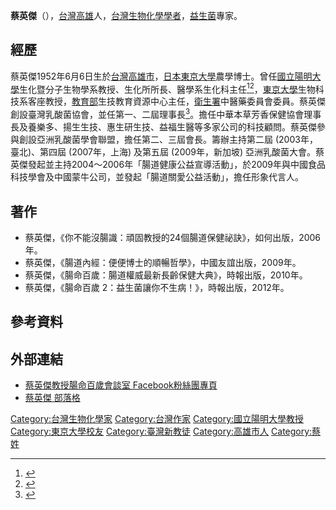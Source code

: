 {{學術研究工作者
| 姓名     = 蔡英傑
| 圖像     = 
| 圖像大小 = 
| 職務     = 
| 時期     = 
| 性別     = 男
| 異名     =
| 字       = 
| 號       = 
| 籍貫     = 
| 出生     = {{birth date and age|1952|6|6}}
| 出生地點 = {{ROC|臺灣省}}[[高雄市_(省轄市)|高雄市]]
| 逝世     = 
| 逝世地點 = 
| 居處     = 
| 職業     =  [[教授|教授]]、[[益生菌|益生菌]]專家、[[作家|作家]]
| 國籍     =  {{ROC}}
| 種族     = 
| 語言     =  [[中華民國國語|國語]]、[[英語|英語]]、[[台灣閩南語|台語]]、[[日語|日語]]
| 政黨     = 
| 宗教信仰 =  [[基督教|基督教]]
| 父母     = 
| 配偶     = 
| 子女     = 
| 親屬     = 
| 研究領域 = [[生物化學|生物化學]]
| 學歷     = [[日本|日本]][[東京大學|東京大學]]農學博士
| 經歷     = 
| 作品     =
| 獎項     = 
}}

'''蔡英傑'''（{{bd|1952年|6月6日|catIdx=T蔡}}），[[台灣|台灣]][[高雄|高雄]]人，[[台灣|台灣]][[生物化學|生物化學]][[學者|學者]]，[[益生菌|益生菌]]專家。

==經歷==
蔡英傑1952年6月6日生於[[台灣|台灣]][[高雄市|高雄市]]，[[日本|日本]][[東京大學|東京大學]]農學博士。曾任[[國立陽明大學|國立陽明大學]]生化暨分子生物學系教授、生化所所長、醫學系生化科主任<ref>{{Cite web |url=http://www.appledaily.com.tw/appledaily/article/headline/20140426/35791953/ |title=蘋果日報2014年4月26日 台研究 益生菌可趕走憂鬱 |accessdate=2016年5月19日 |archive-date=2016年6月4日 |archive-url=https://web.archive.org/web/20160604125539/http://www.appledaily.com.tw/appledaily/article/headline/20140426/35791953/ |dead-url=no }}</ref><ref>{{Cite web |url=http://www.setn.com/News.aspx?NewsID=135158 |title=三立新聞網2016年4月3日：低齡化　國內自閉症童人數15年來激增3倍！ |accessdate=2016年5月19日 |archive-date=2016年6月2日 |archive-url=https://web.archive.org/web/20160602002909/http://www.setn.com/News.aspx?NewsID=135158 |dead-url=no }}</ref>，[[東京大學|東京大學]]生物科技系客座教授，[[中華民國教育部|教育部]]生技教育資源中心主任，[[衛生署|衛生署]]中醫藥委員會委員。蔡英傑創設臺灣乳酸菌協會，並任第一、二屆理事長<ref>{{Cite web |url=http://backend.static.news.sina.com.tw/article/20160527/17301906.html |title=中央日報2016年5月27日：5/29 腸胃健康日 首次公布「台灣腸胃健康地圖」 |accessdate=2016年7月20日 |archive-date=2016年8月22日 |archive-url=https://web.archive.org/web/20160822074714/http://backend.static.news.sina.com.tw/article/20160527/17301906.html |dead-url=yes }}</ref>。擔任中華本草芳香保健協會理事長及養樂多、揚生生技、惠生研生技、益福生醫等多家公司的科技顧問。蔡英傑參與創設亞洲乳酸菌學會聯盟，擔任第二、三屆會長。籌辦主持第二屆 (2003年，臺北)、第四屆 (2007年，上海) 及第五屆 (2009年，新加坡) 亞洲乳酸菌大會。蔡英傑發起並主持2004～2006年「腸道健康公益宣導活動」，於2009年與中國食品科技學會及中國蒙牛公司，並發起「腸道關愛公益活動」，擔任形象代言人。

==著作==
* 蔡英傑，《你不能沒腸識：頑固教授的24個腸道保健祕訣》，如何出版，2006年。
* 蔡英傑，《腸道內經：便便博士的順暢哲學》，中國友誼出版，2009年。
* 蔡英傑，《腸命百歲：腸道權威最新長齡保健大典》，時報出版，2010年。
* 蔡英傑，《腸命百歲 2：益生菌讓你不生病！》，時報出版，2012年。

==參考資料==
{{reflist}}

==外部連結==
*[https://www.facebook.com/tsaiyc.labclub/?fref=ts 蔡英傑教授腸命百歲會談室 Facebook粉絲團專頁 ]
*[http://caiyingjiedr.pixnet.net/blog 蔡英傑 部落格] {{Wayback|url=http://caiyingjiedr.pixnet.net/blog |date=20160610165250 }}

[[Category:台灣生物化學家|Category:台灣生物化學家]]
[[Category:台灣作家|Category:台灣作家]]
[[Category:國立陽明大學教授|Category:國立陽明大學教授]]
[[Category:東京大學校友|Category:東京大學校友]]
[[Category:臺灣新教徒|Category:臺灣新教徒]]
[[Category:高雄市人|Category:高雄市人]]
[[Category:蔡姓|Category:蔡姓]]